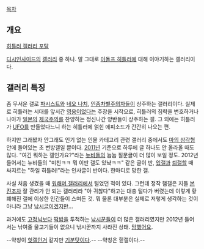[[목차]]
== 개요 ==
[http://gall.dcinside.com/list.php?id=hitler 히틀러 갤러리 포탈]

[[디시인사이드]]의 [[갤러리]] 중 하나. 말 그대로 [[아돌프 히틀러]]에 대해 이야기하는 갤러리이다.

== 갤러리 특징 ==
좀 무서운 갤로 [[파시스트]]와 [[네오 나치]], [[인종차별]]주의자들이 상주하는 갤러리이다. 실제로 히틀러는 시대를 앞서간 [[영웅]]이었다는 주장을 시작으로, 히틀러의 침략을 변호하거나 나아가 [[일본]]의 [[제국주의]]를 찬양하는 정신나간 양반들이 상주하는 갤. 그 외에는 히틀러가 [[UFO]]를 만들었다느니 하는 히틀러에 얽힌 에피소드가 간간히 나오는 편.

하지만 그래봤자 안그래도 인기 없는 인물 카테고리 관련 갤러리 중에서도 [[마의 삼각형]] 안에 들어있는 초 변방갤일 뿐이다. [[2011년]] 기준으로 하루에 글 하나도 안 올라올 때도 많다. "여긴 뭐하는 갤인가요?"라는 [[뉴비]]들의 늅늅 질문글이 더 많이 보일 정도. 2012년 들어서는 뉴비들의 "미친ㅋㅋ 뭐 이딴 갤도 있냨ㅋㅋ" 같은 글이 반, [[입갤]]과 [[퇴갤]]할 때 싸지르는 "하일 히틀러!"라는 인사글이 반이다. 한마디로 망한 갤.

사실 처음 생겼을 때 [[워해머 갤러리]]에서 털었던 적이 있다. 그런데 정작 햄갤은 지들 [[본진]]조차 잘 관리가 안 되는 갤러리라 "아 귀찮다"하고는 대충 털다가 버렸는데 이렇게 황폐해진 갤에 이상한 인간들이 스며든 것. 뭐 물론 대부분은 실제로 저렇게 생각하는 것이 아니라 그냥 [[낚시]]글이겠지만...

과거에도 [[고정닉]]보다 [[떡밥]]을 투척하는 [[낚시꾼]]들이 더 많은 갤러리였지만 2012년 들어서는 낚여줄 물고기들이 없으니 낚시꾼까지 사라진 상태. [[망했어요]].

--약칭이 [[힛갤]]인거 같지만 [[기분탓]]이다.-- --약칭은 힡갤이다.--
